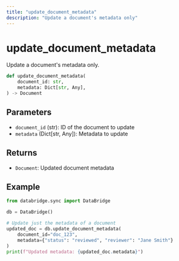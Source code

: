 ```yaml
---
title: "update_document_metadata"
description: "Update a document's metadata only"
---
```


# update_document_metadata

Update a document's metadata only.

```python
def update_document_metadata(
    document_id: str,
    metadata: Dict[str, Any],
) -> Document
```

## Parameters

- `document_id` (str): ID of the document to update
- `metadata` (Dict[str, Any]): Metadata to update

## Returns

- `Document`: Updated document metadata

## Example

```python
from databridge.sync import DataBridge

db = DataBridge()

# Update just the metadata of a document
updated_doc = db.update_document_metadata(
    document_id="doc_123",
    metadata={"status": "reviewed", "reviewer": "Jane Smith"}
)
print(f"Updated metadata: {updated_doc.metadata}")
``` 